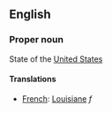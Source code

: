 ==English==

===Proper noun===

State of the [[United States]]

====Translations====

*[[French]]: [[Louisiane]] ''f''
